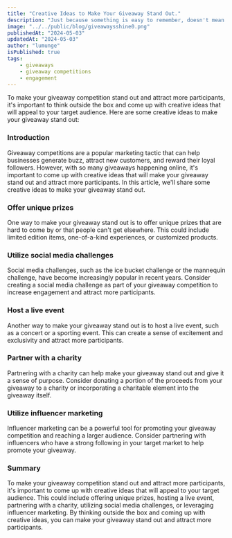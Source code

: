 ```yaml
---
title: "Creative Ideas to Make Your Giveaway Stand Out."
description: "Just because something is easy to remember, doesn't mean it's true. How stories and memory cloud judgement and strategies to overcome and make informed decisions."
image: "../../public/blog/giveawaysshine0.png"
publishedAt: "2024-05-03"
updatedAt: "2024-05-03"
author: "lumunge"
isPublished: true
tags:
    - giveaways
    - giveaway competitions
    - engagement
---
```


To make your giveaway competition stand out and attract more participants, it's important to think outside the box and come up with creative ideas that will appeal to your target audience. Here are some creative ideas to make your giveaway stand out:

### Introduction
Giveaway competitions are a popular marketing tactic that can help businesses generate buzz, attract new customers, and reward their loyal followers. However, with so many giveaways happening online, it's important to come up with creative ideas that will make your giveaway stand out and attract more participants. In this article, we'll share some creative ideas to make your giveaway stand out.

### Offer unique prizes
One way to make your giveaway stand out is to offer unique prizes that are hard to come by or that people can't get elsewhere. This could include limited edition items, one-of-a-kind experiences, or customized products.

### Utilize social media challenges
Social media challenges, such as the ice bucket challenge or the mannequin challenge, have become increasingly popular in recent years. Consider creating a social media challenge as part of your giveaway competition to increase engagement and attract more participants.

### Host a live event
Another way to make your giveaway stand out is to host a live event, such as a concert or a sporting event. This can create a sense of excitement and exclusivity and attract more participants.

### Partner with a charity
Partnering with a charity can help make your giveaway stand out and give it a sense of purpose. Consider donating a portion of the proceeds from your giveaway to a charity or incorporating a charitable element into the giveaway itself.

### Utilize influencer marketing
Influencer marketing can be a powerful tool for promoting your giveaway competition and reaching a larger audience. Consider partnering with influencers who have a strong following in your target market to help promote your giveaway.

### Summary
To make your giveaway competition stand out and attract more participants, it's important to come up with creative ideas that will appeal to your target audience. This could include offering unique prizes, hosting a live event, partnering with a charity, utilizing social media challenges, or leveraging influencer marketing. By thinking outside the box and coming up with creative ideas, you can make your giveaway stand out and attract more participants.